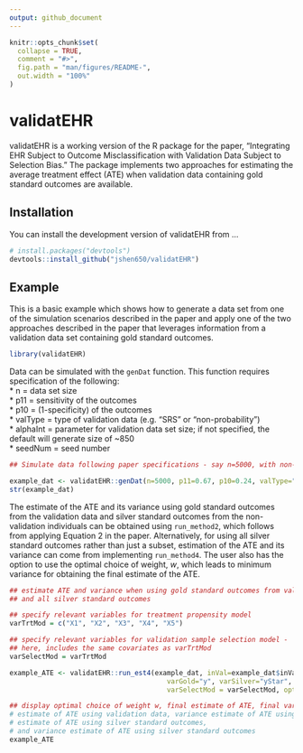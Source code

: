 ```yaml
---
output: github_document
---
```

<!-- README.md is generated from README.Rmd. Please edit that file -->

```r
knitr::opts_chunk$set(
  collapse = TRUE,
  comment = "#>",
  fig.path = "man/figures/README-",
  out.width = "100%"
)
```


# validatEHR

validatEHR is a working version of the R package for the paper, "Integrating EHR Subject to Outcome Misclassification with Validation Data Subject to Selection Bias." The package implements two approaches for estimating the average treatment effect (ATE) when validation data containing gold standard outcomes are available.

## Installation

You can install the development version of validatEHR from ...

``` r
# install.packages("devtools")
devtools::install_github("jshen650/validatEHR")
```

## Example
This is a basic example which shows how to generate a data set from one of the simulation scenarios described in the paper and apply one of the two approaches described in the paper that leverages information from a validation data set containing gold standard outcomes.

```r
library(validatEHR)
```

Data can be simulated with the `genDat` function. This function requires specification of the following:  
* n = data set size  
* p11 = sensitivity of the outcomes  
* p10 = (1-specificity) of the outcomes  
* valType = type of validation data (e.g. "SRS" or "non-probability")  
* alphaInt = parameter for validation data set size; if not specified, the default will generate size of ~850  
* seedNum = seed number

```r
## Simulate data following paper specifications - say n=5000, with non-probability validation sample of size nV~850

example_dat <- validatEHR::genDat(n=5000, p11=0.67, p10=0.24, valType="non-probability", seedNum=215)
str(example_dat)
```

The estimate of the ATE and its variance using gold standard outcomes from the validation data and silver standard outcomes from the non-validation individuals can be obtained using `run_method2`, which follows from applying Equation 2 in the paper. Alternatively, for using all silver standard outcomes rather than just a subset, estimation of the ATE and its variance can come from implementing `run_method4`. The user also has the option to use the optimal choice of weight, $w$, which leads to minimum variance for obtaining the final estimate of the ATE.

```r
## estimate ATE and variance when using gold standard outcomes from validation sample
## and all silver standard outcomes

## specify relevant variables for treatment propensity model
varTrtMod = c("X1", "X2", "X3", "X4", "X5")

## specify relevant variables for validation sample selection model - 
## here, includes the same covariates as varTrtMod
varSelectMod = varTrtMod

example_ATE <- validatEHR::run_est4(example_dat, inVal=example_dat$inVal, varTrt="trt",
                                       varGold="y", varSilver="yStar", varTrtMod=varTrtMod, 
                                       varSelectMod = varSelectMod, opt="TRUE")

## display optimal choice of weight w, final estimate of ATE, final variance estimate of ATE,
# estimate of ATE using validation data, variance estimate of ATE using validation data,
# estimate of ATE using silver standard outcomes,
# and variance estimate of ATE using silver standard outcomes
example_ATE

```


